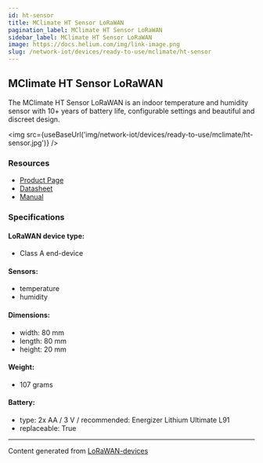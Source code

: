 ```yaml
---
id: ht-sensor
title: MClimate HT Sensor LoRaWAN
pagination_label: MClimate HT Sensor LoRaWAN
sidebar_label: MClimate HT Sensor LoRaWAN
image: https://docs.helium.com/img/link-image.png
slug: /network-iot/devices/ready-to-use/mclimate/ht-sensor
---
```



## MClimate HT Sensor LoRaWAN

The MClimate HT Sensor LoRaWAN is an indoor temperature and humidity sensor with 10+ years of
battery life, configurable settings and beautiful and discreet design.

<img src={useBaseUrl('img/network-iot/devices/ready-to-use/mclimate/ht-sensor.jpg')} />

### Resources

- [Product Page](https://mclimate.bit.ai/docs/view/fVqYnMSrbXBt3MZa)
- [Datasheet](https://3008755228-files.gitbook.io/~/files/v0/b/gitbook-x-prod.appspot.com/o/spaces%2F-McDr-jr9h3qA888r1Yp%2Fuploads%2FuWtULrkAnkdqgLeWDsIu%2FMClimate-HT-Sensor-LoRaWAN-Batteries-Datasheet-en.pdf?alt=media&token=efb23d15-d43d-490b-b82a-c205131feb5c)
- [Manual](https://3008755228-files.gitbook.io/~/files/v0/b/gitbook-x-prod.appspot.com/o/spaces%2F-McDr-jr9h3qA888r1Yp%2Fuploads%2F1DU7r6DxsEpkMmsttHuF%2FMClimate-HT-Sensor-LoRaWAN-User-Manual.pdf?alt=media&token=fc972daf-7c02-4d66-a88f-1a5c361c44ae)

### Specifications

#### LoRaWAN device type:

- Class A end-device

#### Sensors:

- temperature
- humidity

#### Dimensions:

- width: 80 mm
- length: 80 mm
- height: 20 mm

#### Weight:

- 107 grams

#### Battery:

- type: 2x AA / 3 V / recommended: Energizer Lithium Ultimate L91
- replaceable: True

---

Content generated from [LoRaWAN-devices](https://github.com/TheThingsNetwork/lorawan-devices)
